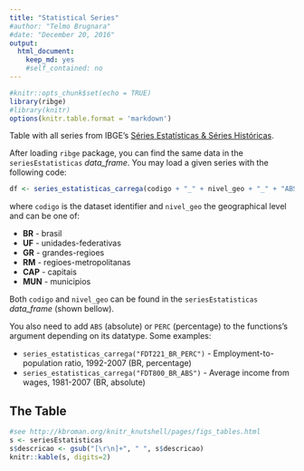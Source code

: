```yaml
---
title: "Statistical Series"
#author: "Telmo Brugnara"
#date: "December 20, 2016"
output: 
  html_document: 
    keep_md: yes
    #self_contained: no
---
```


```r
#knitr::opts_chunk$set(echo = TRUE)
library(ribge)
#library(knitr)
options(knitr.table.format = 'markdown')
```

Table with all series from IBGE's [Séries Estatísticas & Séries Históricas](http://seriesestatisticas.ibge.gov.br/).

After loading `ribge` package, you can find the same data in the `seriesEstatisticas`
*data_frame*. You may load a given series with the following code:

```r
df <- series_estatisticas_carrega(codigo + "_" + nivel_geo + "_" + "ABS"|"PERC")
```

where `codigo` is the dataset identifier and `nivel_geo` the geographical level and
can be one of:

* **BR** - brasil
* **UF** - unidades-federativas
* **GR** - grandes-regioes
* **RM** - regioes-metropolitanas
* **CAP** - capitais
* **MUN** - municipios

Both `codigo` and `nivel_geo` can be found in the `seriesEstatisticas`
*data_frame* (shown bellow).

You also need to add `ABS` (absolute) or `PERC` (percentage) to the functions's argument
depending on its datatype. Some examples:

* `series_estatisticas_carrega("FDT221_BR_PERC")` - Employment-to-population ratio, 1992-2007 (BR, percentage)
* `series_estatisticas_carrega("FDT800_BR_ABS")` - Average income from wages, 1981-2007 (BR, absolute)

The Table
---------

```r
#see http://kbroman.org/knitr_knutshell/pages/figs_tables.html
s <- seriesEstatisticas
s$descricao <- gsub("[\r\n]+", " ", s$descricao)
knitr::kable(s, digits=2)
```

